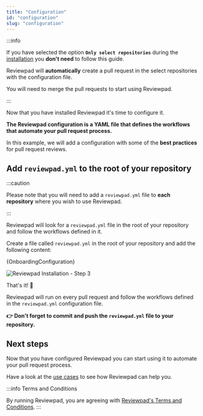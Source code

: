 ```yaml
---
title: "Configuration"
id: "configuration"
slug: "configuration"
---
```



:::info

If you have selected the option **`Only select repositories`** during the [installation](installation) you **don't need** to follow this guide.

Reviewpad will **automatically** create a pull request in the select repositories with the configuration file.

You will need to merge the pull requests to start using Reviewpad.

:::

Now that you have installed Reviewpad it's time to configure it.

**The Reviewpad configuration is a YAML file that defines the workflows that automate your pull request process.**

In this example, we will add a configuration with some of the **best practices** for pull request reviews.

## Add `reviewpad.yml` to the root of your repository

:::caution

Please note that you will need to add a `reviewpad.yml` file to **each repository** where you wish to use Reviewpad.

:::

Reviewpad will look for a `reviewpad.yml` file in the root of your repository and follow the workflows defined in it.

Create a file called `reviewpad.yml` in the root of your repository and add the following content:

<CodeBlock language="yml" title="reviewpad.yml">{OnboardingConfiguration}</CodeBlock>

![Reviewpad Installation - Step 3](/img/installation/step3.gif)

That's it! :tada:

Reviewpad will run on every pull request and follow the workflows defined in the `reviewpad.yml` configuration file.

**👉 Don't forget to commit and push the `reviewpad.yml` file to your repository.**

## Next steps

Now that you have configured Reviewpad you can start using it to automate your pull request process.

Have a look at the [use cases](/use-cases) to see how Reviewpad can help you.

:::info Terms and Conditions

By running Reviewpad, you are agreeing with [Reviewpad's Terms and Conditions](https://reviewpad.com/terms-and-conditions/).
:::
